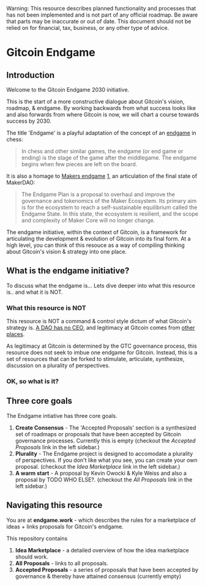 
<Callout type="warning">
  Warning: This resource describes planned functionality and processes that has
  not been implemented and is not part of any official roadmap. Be aware that parts may be inaccurate or out of
  date.  This document should not be relied on for financial, tax, business, or any other type of advice.
</Callout>

# Gitcoin Endgame

## Introduction

Welcome to the Gitcoin Endgame 2030 initiative.

This is the start of a more constructive dialogue about Gitcoin's vision, roadmap, & endgame.  By working backwards from what success looks like and also forwards from where Gitcoin is now, we will chart a course towards success by 2030.

The title 'Endgame' is a playful adaptation of the concept of an [endgame](https://en.wikipedia.org/wiki/Chess_endgame) in chess:

> In chess and other similar games, the endgame (or end game or ending) is the stage of the game after the middlegame. The endgame begins when few pieces are left on the board.

It is also a homage to [Makers endgame](https://endgame.makerdao.com/endgame/overview) [1](https://twitter.com/runekek/status/1688571159367823360), an articulation of the final state of MakerDAO:

> The Endgame Plan is a proposal to overhaul and improve the governance and tokenomics of the Maker Ecosystem. Its primary aim is for the ecosystem to reach a self-sustainable equilibrium called the Endgame State. In this state, the ecosystem is resilient, and the scope and complexity of Maker Core will no longer change.

The endgame initiative, within the context of Gitcoin, is a framework for articulating the development & evolution of Gitcoin into its final form.  At a high level, you can think of this resouce as a way of compiling thinking about Gitcoin's vision & strategy into one place. 

## What is the endgame initiative?

To discuss what the endgame is... Lets dive deeper into what this resource is.. and what it is NOT.

### What this resource is NOT

This resource is NOT a command & control style dictum of what Gitcoin's strategy is.  [A DAO has no CEO](https://gov.gitcoin.co/t/a-dao-has-no-ceo/9852), and legitimacy at Gitcoin comes from [other places](https://gov.gitcoin.co/t/consent-of-the-governed-and-legitimacy-by-process-in-gitcoindao/9778).

As legitimacy at Gitcoin is determined by the GTC governance process, this resource does not seek to imbue one endgame for Gitcoin.   Instead, this is a set of resources that can be forked to stimulate, articulate, synthesize, discussion on a plurality of perspectives.

### OK, so what is it?

## Three core goals

The Endgame intiative has three core goals.
1. **Create Consensus** - The 'Accepted Proposals' section is a synthesized set of roadmaps or proposals that have been accepted by Gitcoin governance processes.  Currently this is empty  (checkout the *Accepted Proposals* link in the left sidebar.)
2. **Plurality** - The Endgame project is designed to accomodate a plurality of perspectives.  If you don't like what you see, you can create your own proposal.
    (checkout the *Idea Marketplace* link in the left sidebar.)
3. **A warm start** - A proposal by Kevin Owocki & Kyle Weiss and also a proposal by TODO WHO ELSE?.
    (checkout the *All Proposals* link in the left sidebar.)


## Navigating this resource

You are at **endgame.work** - which describes the rules for a marketplace of ideas + links proposals for Gitcoin's endgame.  

This repository contains
1. **Idea Marketplace** - a detailed overview of how the idea marketplace should work.
2. **All Proposals** - links to all proposals.
3. **Accepted Proposals** - a series of proposals that have been accepted by governance & thereby have attained consensus (currently empty)

